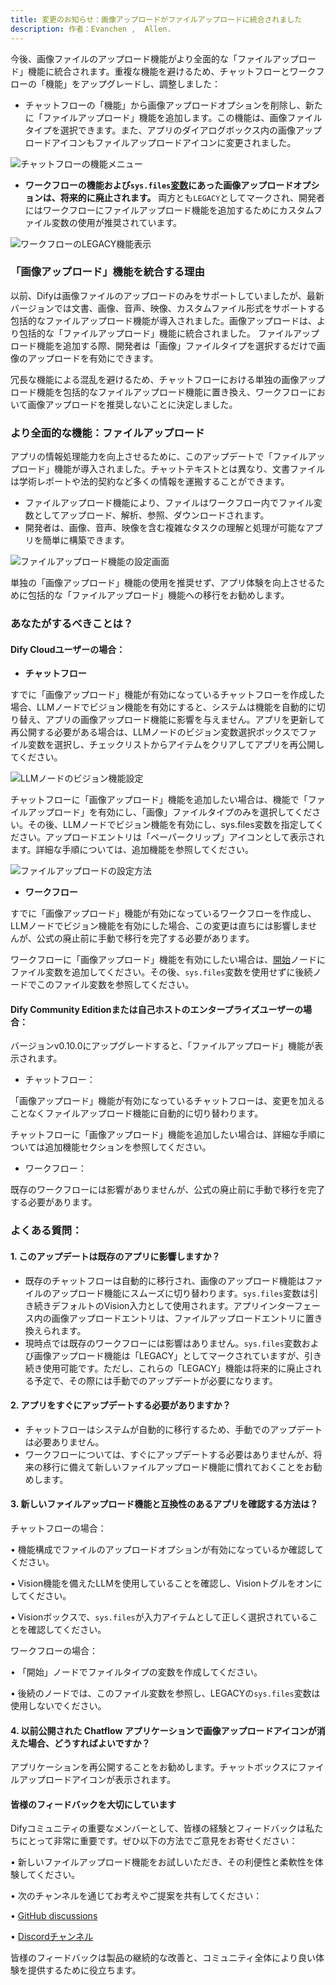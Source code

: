 ```yaml
---
title: 変更のお知らせ：画像アップロードがファイルアップロードに統合されました
description: 作者：Evanchen ,  Allen.
---
```


今後、画像ファイルのアップロード機能がより全面的な「ファイルアップロード」機能に統合されます。重複な機能を避けるため、チャットフローとワークフローの「機能」をアップグレードし、調整しました：

* チャットフローの「機能」から画像アップロードオプションを削除し、新たに「ファイルアップロード」機能を追加します。この機能は、画像ファイルタイプを選択できます。また、アプリのダイアログボックス内の画像アップロードアイコンもファイルアップロードアイコンに変更されました。

<img
  src="https://assets-docs.dify.ai/dify-enterprise-mintlify/jp/guides/workflow/90c0e2d9ac9c16b493bb4793b90df548.png"
  className="mx-auto"
  alt="チャットフローの機能メニュー"
/>

* **ワークフローの機能および`sys.files`[変数](/ja-jp/guides/workflow/variables)にあった画像アップロードオプションは、将来的に廃止されます。** 両方とも`LEGACY`としてマークされ、開発者にはワークフローにファイルアップロード機能を追加するためにカスタムファイル変数の使用が推奨されています。

<img
  src="https://assets-docs.dify.ai/dify-enterprise-mintlify/jp/guides/workflow/befa0580cd0b7ab312c2fe85f6fc2ac7.png"
  className="mx-auto"
  alt="ワークフローのLEGACY機能表示"
/>

### 「画像アップロード」機能を統合する理由

以前、Difyは画像ファイルのアップロードのみをサポートしていましたが、最新バージョンでは文書、画像、音声、映像、カスタムファイル形式をサポートする包括的なファイルアップロード機能が導入されました。画像アップロードは、より包括的な「ファイルアップロード」機能に統合されました。 ファイルアップロード機能を追加する際、開発者は「画像」ファイルタイプを選択するだけで画像のアップロードを有効にできます。

冗長な機能による混乱を避けるため、チャットフローにおける単独の画像アップロード機能を包括的なファイルアップロード機能に置き換え、ワークフローにおいて画像アップロードを推奨しないことに決定しました。

### より全面的な機能：ファイルアップロード

アプリの情報処理能力を向上させるために、このアップデートで「ファイルアップロード」機能が導入されました。チャットテキストとは異なり、文書ファイルは学術レポートや法的契約など多くの情報を運搬することができます。

* ファイルアップロード機能により、ファイルはワークフロー内でファイル変数としてアップロード、解析、参照、ダウンロードされます。
* 開発者は、画像、音声、映像を含む複雑なタスクの理解と処理が可能なアプリを簡単に構築できます。

<img
  src="https://assets-docs.dify.ai/dify-enterprise-mintlify/jp/guides/workflow/f137939601f9d95112e27ad27cb2aa3a.png"
  className="mx-auto"
  alt="ファイルアップロード機能の設定画面"
/>

単独の「画像アップロード」機能の使用を推奨せず、アプリ体験を向上させるために包括的な「ファイルアップロード」機能への移行をお勧めします。

### あなたがするべきことは？

#### Dify Cloudユーザーの場合：

* **チャットフロー**

すでに「画像アップロード」機能が有効になっているチャットフローを作成した場合、LLMノードでビジョン機能を有効にすると、システムは機能を自動的に切り替え、アプリの画像アップロード機能に影響を与えません。アプリを更新して再公開する必要がある場合は、LLMノードのビジョン変数選択ボックスでファイル変数を選択し、チェックリストからアイテムをクリアしてアプリを再公開してください。

<img
  src="https://assets-docs.dify.ai/dify-enterprise-mintlify/jp/guides/workflow/93f533be37a1f936879379fcaabc2b45.png"
  className="mx-auto"
  alt="LLMノードのビジョン機能設定"
/>

チャットフローに「画像アップロード」機能を追加したい場合は、機能で「ファイルアップロード」を有効にし、「画像」ファイルタイプのみを選択してください。その後、LLMノードでビジョン機能を有効にし、sys.files変数を指定してください。アップロードエントリは「ペーパークリップ」アイコンとして表示されます。詳細な手順については、追加機能を参照してください。

<img
  src="https://assets-docs.dify.ai/dify-enterprise-mintlify/jp/guides/workflow/e64569e7d240bf453308e86ec0573178.png"
  className="mx-auto"
  alt="ファイルアップロードの設定方法"
/>

* **ワークフロー**

すでに「画像アップロード」機能が有効になっているワークフローを作成し、LLMノードでビジョン機能を有効にした場合、この変更は直ちには影響しませんが、公式の廃止前に手動で移行を完了する必要があります。

ワークフローに「画像アップロード」機能を有効にしたい場合は、[開始](/ja-jp/guides/workflow/nodes/start)ノードにファイル変数を追加してください。その後、`sys.files`変数を使用せずに後続ノードでこのファイル変数を参照してください。

#### Dify Community Editionまたは自己ホストのエンタープライズユーザーの場合：

バージョンv0.10.0にアップグレードすると、「ファイルアップロード」機能が表示されます。

* チャットフロー：

「画像アップロード」機能が有効になっているチャットフローは、変更を加えることなくファイルアップロード機能に自動的に切り替わります。

チャットフローに「画像アップロード」機能を追加したい場合は、詳細な手順については追加機能セクションを参照してください。

* ワークフロー：

既存のワークフローには影響がありませんが、公式の廃止前に手動で移行を完了する必要があります。

### よくある質問：

#### 1. このアップデートは既存のアプリに影響しますか？

* 既存のチャットフローは自動的に移行され、画像のアップロード機能はファイルのアップロード機能にスムーズに切り替わります。`sys.files`変数は引き続きデフォルトのVision入力として使用されます。アプリインターフェース内の画像アップロードエントリは、ファイルアップロードエントリに置き換えられます。
* 現時点では既存のワークフローには影響はありません。`sys.files`変数および画像アップロード機能は「LEGACY」としてマークされていますが、引き続き使用可能です。ただし、これらの「LEGACY」機能は将来的に廃止される予定で、その際には手動でのアップデートが必要になります。

#### 2. アプリをすぐにアップデートする必要がありますか？

* チャットフローはシステムが自動的に移行するため、手動でのアップデートは必要ありません。
* ワークフローについては、すぐにアップデートする必要はありませんが、将来の移行に備えて新しいファイルアップロード機能に慣れておくことをお勧めします。

#### 3. 新しいファイルアップロード機能と互換性のあるアプリを確認する方法は？

チャットフローの場合：

• 機能構成でファイルのアップロードオプションが有効になっているか確認してください。

• Vision機能を備えたLLMを使用していることを確認し、Visionトグルをオンにしてください。

• Visionボックスで、`sys.files`が入力アイテムとして正しく選択されていることを確認してください。

ワークフローの場合：

• 「開始」ノードでファイルタイプの変数を作成してください。

• 後続のノードでは、このファイル変数を参照し、LEGACYの`sys.files`変数は使用しないでください。

#### 4. 以前公開された Chatflow アプリケーションで画像アップロードアイコンが消えた場合、どうすればよいですか？

アプリケーションを再公開することをお勧めします。チャットボックスにファイルアップロードアイコンが表示されます。

#### 皆様のフィードバックを大切にしています

Difyコミュニティの重要なメンバーとして、皆様の経験とフィードバックは私たちにとって非常に重要です。ぜひ以下の方法でご意見をお寄せください：

• 新しいファイルアップロード機能をお試しいただき、その利便性と柔軟性を体験してください。

• 次のチャンネルを通じてお考えやご提案を共有してください：

• [GitHub discussions](https://github.com/langgenius/dify)

• [Discordチャンネル](https://discord.gg/X8r5WgWzJV)

皆様のフィードバックは製品の継続的な改善と、コミュニティ全体により良い体験を提供するために役立ちます。
